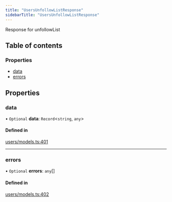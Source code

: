 ```yaml
---
title: "UsersUnfollowListResponse"
sidebarTitle: "UsersUnfollowListResponse"
---
```


Response for unfollowList

## Table of contents

### Properties

- [data](/xdks/typescript/reference/interfaces/UsersUnfollowListResponse#data)
- [errors](/xdks/typescript/reference/interfaces/UsersUnfollowListResponse#errors)

## Properties

### data

• `Optional` **data**: `Record`\<`string`, `any`\>

#### Defined in

[users/models.ts:401](https://github.com/xdevplatform/xdk/blob/298ca9350d035e40e7c8ee0753c50052819a41e2/xdk/typescript/src/users/models.ts#L401)

___

### errors

• `Optional` **errors**: `any`[]

#### Defined in

[users/models.ts:402](https://github.com/xdevplatform/xdk/blob/298ca9350d035e40e7c8ee0753c50052819a41e2/xdk/typescript/src/users/models.ts#L402)
